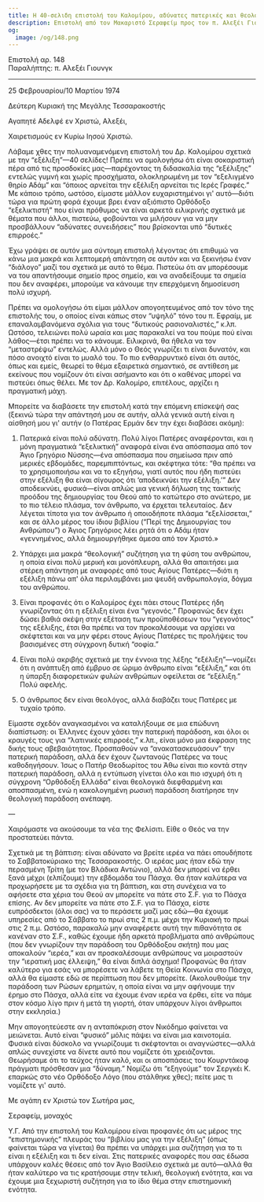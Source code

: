 ```yaml
---
title: Η 40-σελιδη επιστολή του Καλομίρου, αδύνατες πατερικές και θεολογικές θέσεις
description: Επιστολή από τον Μακαριστό Σεραφείμ προς τον π. Αλεξέι Γιουνγκ.
og:
  image: /og/148.png
---
```


<div style={{textAlign:'right', fontFamily:'monospace'}}>Επιστολή αρ. 148</div>
<div style={{textAlign:'left', fontFamily:'monospace'}}>Παραλήπτης: π. Αλεξέι Γιουνγκ</div>

---

25 Φεβρουαρίου/10 Μαρτίου 1974

Δεύτερη Κυριακή της Μεγάλης Τεσσαρακοστής

Αγαπητέ Αδελφέ εν Χριστώ, Αλεξέι,

Χαιρετισμούς εν Κυρίω Ιησού Χριστώ.

Λάβαμε χθες την πολυαναμενόμενη επιστολή του Δρ. Καλομίρου σχετικά με την “εξέλιξη”—40 σελίδες! Πρέπει να ομολογήσω ότι είναι σοκαριστική πέρα από τις προσδοκίες μας—παρέχοντας τη διδασκαλία της “εξέλιξης” εντελώς γυμνή και χωρίς προσχήματα, ολοκληρωμένη με τον “εξελιγμένο θηρίο Αδάμ” και “όποιος αρνείται την εξέλιξη αρνείται τις Ιερές Γραφές.” Με κάποιο τρόπο, ωστόσο, είμαστε μάλλον ευχαριστημένοι γι' αυτό—διότι τώρα για πρώτη φορά έχουμε βρει έναν αξιόπιστο Ορθόδοξο “εξελικτιστή” που είναι πρόθυμος να είναι αρκετά ειλικρινής σχετικά με θέματα που άλλοι, πιστεύω, φοβούνται να μιλήσουν για να μην προσβάλλουν “αδύνατες συνειδήσεις” που βρίσκονται υπό “δυτικές επιρροές.”

Έχω γράψει σε αυτόν μια σύντομη επιστολή λέγοντας ότι επιθυμώ να κάνω μια μακρά και λεπτομερή απάντηση σε αυτόν και να ξεκινήσω έναν “διάλογο” μαζί του σχετικά με αυτό το θέμα. Πιστεύω ότι αν μπορέσουμε να του απαντήσουμε σημείο προς σημείο, και να αναδείξουμε τα σημεία που δεν αναφέρει, μπορούμε να κάνουμε την επερχόμενη δημοσίευση πολύ ισχυρή.

Πρέπει να ομολογήσω ότι είμαι μάλλον απογοητευμένος από τον τόνο της επιστολής του, ο οποίος είναι κάπως στον “υψηλό” τόνο του π. Εφραίμ, με επαναλαμβανόμενα σχόλια για τους “δυτικούς ρασιοναλιστές,” κ.λπ. Ωστόσο, τελειώνει πολύ ωραία και μας παρακαλεί να του πούμε πού είναι λάθος—έτσι πρέπει να το κάνουμε. Ειλικρινά, θα ήθελα να τον “μεταστρέψω” εντελώς. Αλλά μόνο ο Θεός γνωρίζει τι είναι δυνατόν, και πόσο ανοιχτό είναι το μυαλό του. Το πιο ενθαρρυντικό είναι ότι αυτός, όπως και εμείς, θεωρεί το θέμα εξαιρετικά σημαντικό, σε αντίθεση με εκείνους που νομίζουν ότι είναι ασήμαντο και ότι ο καθένας μπορεί να πιστεύει όπως θέλει. Με τον Δρ. Καλομίρο, επιτέλους, αρχίζει η πραγματική μάχη.

Μπορείτε να διαβάσετε την επιστολή κατά την επόμενη επίσκεψή σας (ξεκινώ τώρα την απάντησή μου σε αυτήν, αλλά γενικά αυτή είναι η αίσθησή μου γι' αυτήν (ο Πατέρας Ερμάν δεν την έχει διαβάσει ακόμη):

1. Πατερικά είναι πολύ αδύνατη. Πολύ λίγοι Πατέρες αναφέρονται, και η μόνη πραγματικά “εξελικτική” αναφορά είναι ένα απόσπασμα από τον Άγιο Γρηγόριο Νύσσης—ένα απόσπασμα που σημείωσα πριν από μερικές εβδομάδες, παρεμπιπτόντως, και σκέφτηκα τότε: “θα πρέπει να το χρησιμοποιήσω και να το εξηγήσω, γιατί αυτός που ήδη πιστεύει στην εξέλιξη θα είναι σίγουρος ότι ‘αποδεικνύει την εξέλιξη.’” Δεν αποδεικνύει, φυσικά—είναι απλώς μια γενική δήλωση της τακτικής προόδου της δημιουργίας του Θεού από το κατώτερο στο ανώτερο, με το πιο τέλειο πλάσμα, τον άνθρωπο, να έρχεται τελευταίος. Δεν λέγεται τίποτα για τον άνθρωπο ή οποιοδήποτε πλάσμα “εξελίσσεται,” και σε άλλο μέρος του ίδιου βιβλίου (“Περί της Δημιουργίας του Ανθρώπου”) ο Άγιος Γρηγόριος λέει ρητά ότι ο Αδάμ ήταν «γεννημένος, αλλά δημιουργήθηκε άμεσα από τον Χριστό.»

2. Υπάρχει μια μακρά “θεολογική” συζήτηση για τη φύση του ανθρώπου, η οποία είναι πολύ μερική και μονόπλευρη, αλλά θα απαιτήσει μια στέρεη απάντηση με αναφορές από τους Αγίους Πατέρες—διότι η εξέλιξη πάνω απ' όλα περιλαμβάνει μια ψευδή ανθρωπολογία, δόγμα του ανθρώπου.

3. Είναι προφανές ότι ο Καλομίρος έχει πάει στους Πατέρες ήδη γνωρίζοντας ότι η εξέλιξη είναι ένα “γεγονός.” Προφανώς δεν έχει δώσει βαθιά σκέψη στην εξέταση των προϋποθέσεων του “γεγονότος” της εξέλιξης, έτσι θα πρέπει να τον προκαλέσουμε να αρχίσει να σκέφτεται και να μην φέρει στους Αγίους Πατέρες τις προλήψεις του βασισμένες στη σύγχρονη δυτική “σοφία.”

4. Είναι πολύ ακριβής σχετικά με την έννοια της λέξης “εξέλιξη”—νομίζει ότι η ανάπτυξη από έμβρυο σε ώριμο άνθρωπο είναι “εξέλιξη,” και ότι η ύπαρξη διαφορετικών φυλών ανθρώπων οφείλεται σε “εξέλιξη.” Πολύ αφελής.

5. Ο άνθρωπος δεν είναι θεολόγος, αλλά διαβάζει τους Πατέρες με τυχαίο τρόπο.

Είμαστε σχεδόν αναγκασμένοι να καταλήξουμε σε μια επώδυνη διαπίστωση: οι Έλληνες έχουν χάσει την πατερική παράδοση, και όλοι οι κραυγές τους για “λατινικές επιρροές,” κ.λπ., είναι μόνο μια έκφραση της δικής τους αβεβαιότητας. Προσπαθούν να “ανακατασκευάσουν” την πατερική παράδοση, αλλά δεν έχουν ζωντανούς Πατέρες να τους καθοδηγήσουν. Ίσως ο Πατήρ Θεοδωρίτος του Άθω είναι πιο κοντά στην πατερική παράδοση, αλλά η εντύπωση γίνεται όλο και πιο ισχυρή ότι η σύγχρονη “Ορθόδοξη Ελλάδα” είναι θεολογικά διεφθαρμένη και αποσπασμένη, ενώ η κακολογημένη ρωσική παράδοση διατήρησε την θεολογική παράδοση ανέπαφη.

—

Χαιρόμαστε να ακούσουμε τα νέα της Φελίσιτι. Είθε ο Θεός να την προστατεύει πάντα.

Σχετικά με τη βάπτιση: είναι αδύνατο να βρείτε ιερέα να πάει οπουδήποτε το Σαββατοκύριακο της Τεσσαρακοστής. Ο ιερέας μας ήταν εδώ την περασμένη Τρίτη (με τον Βλάδικα Αντώνιο), αλλά δεν μπορεί να έρθει ξανά μέχρι (ελπίζουμε) την εβδομάδα του Πάσχα. Θα ήταν καλύτερα να προχωρήσετε με τα σχέδια για τη βάπτιση, και στη συνέχεια να το αφήσετε στα χέρια του Θεού αν μπορείτε να πάτε στο Σ.F. για το Πάσχα επίσης. Αν δεν μπορείτε να πάτε στο Σ.F. για το Πάσχα, είστε ευπρόσδεκτοι (όλοι σας) να το περάσετε μαζί μας εδώ—θα έχουμε υπηρεσίες από το Σάββατο το πρωί στις 2 π.μ. μέχρι την Κυριακή το πρωί στις 2 π.μ. Ωστόσο, παρακαλώ μην αναφέρετε αυτή την πιθανότητα σε κανέναν στο Σ.F., καθώς έχουμε ήδη αρκετά προβλήματα από ανθρώπους (που δεν γνωρίζουν την παράδοση του Ορθόδοξου σκήτη) που μας αποκαλούν “ιερέα,” και αν προσκαλέσουμε ανθρώπους να μοιραστούν την “ιερατική μας έλλειψη,” θα είναι διπλά άσχημα! Προφανώς θα ήταν καλύτερο για εσάς να μπορέσετε να λάβετε τη Θεία Κοινωνία στο Πάσχα, αλλά θα είμαστε εδώ σε περίπτωση που δεν μπορείτε. (Ακολουθούμε την παράδοση των Ρώσων ερημιτών, η οποία είναι να μην αφήνουμε την έρημο στο Πάσχα, αλλά είτε να έχουμε έναν ιερέα να έρθει, είτε να πάμε στον κόσμο λίγο πριν ή μετά τη γιορτή, όταν υπάρχουν λίγοι άνθρωποι στην εκκλησία.)

Μην απογοητεύεστε αν η ανταπόκριση στον Νικόδημο φαίνεται να μειώνεται. Αυτό είναι “φυσικό” μόλις πάψει να είναι μια καινοτομία. Φυσικά είναι δύσκολο να γνωρίζουμε τι σκέφτονται οι αναγνώστες—αλλά απλώς συνεχίστε να δίνετε αυτό που νομίζετε ότι χρειάζονται. Θεωρήσαμε ότι το τεύχος ήταν καλό, και οι αποσπάσεις του Κουρντάκοφ πράγματι πρόσθεσαν μια “δύναμη.” Νομίζω ότι “εξηγούμε” τον Σεργκέι Κ. επαρκώς στο νέο Ορθόδοξο Λόγο (που στάλθηκε χθες); πείτε μας τι νομίζετε γι' αυτό.

Με αγάπη εν Χριστώ τον Σωτήρα μας,

Σεραφείμ, μοναχός

Υ.Γ. Από την επιστολή του Καλομίρου είναι προφανές ότι ως μέρος της “επιστημονικής” πλευράς του “βιβλίου μας για την εξέλιξη” (όπως φαίνεται τώρα να γίνεται) θα πρέπει να υπάρχει μια συζήτηση για το τι είναι η εξέλιξη και τι δεν είναι. Στις πατερικές αναφορές που σας έδωσα υπάρχουν καλές θέσεις από τον Άγιο Βασίλειο σχετικά με αυτό—αλλά θα ήταν καλύτερο να τις κρατήσουμε στην τελική, θεολογική ενότητα, και να έχουμε μια ξεχωριστή συζήτηση για το ίδιο θέμα στην επιστημονική ενότητα.

